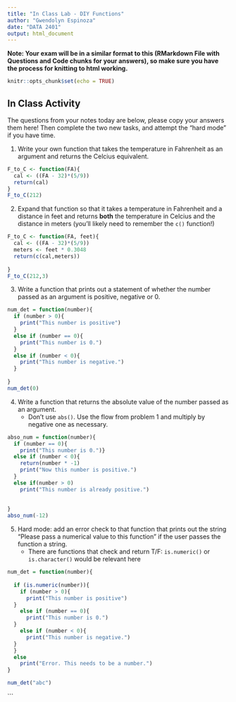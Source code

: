 ```yaml
---
title: "In Class Lab - DIY Functions"
author: "Gwendolyn Espinoza"
date: "DATA 2401"
output: html_document
---
```

**Note: Your exam will be in a similar format to this (RMarkdown File with Questions and Code chunks for your answers), so make sure you have the process for knitting to html working.** 

```r
knitr::opts_chunk$set(echo = TRUE)
```

## In Class Activity 
The questions from your notes today are below, please copy your answers them here! Then complete the two new tasks, and attempt the "hard mode" if you have time. 

1. Write your own function that takes the temperature in Fahrenheit as an argument and returns the Celcius equivalent. 

```R

F_to_C <- function(FA){
  cal <- ((FA - 32)*(5/9))
  return(cal)
}
F_to_C(212)
```

2. Expand that function so that it takes a temperature in Fahrenheit and a distance in feet and returns **both** the temperature in Celcius and the distance in meters (you'll likely need to remember the `c()` function!)


```r
F_to_C <- function(FA, feet){
  cal <- ((FA - 32)*(5/9))
  meters <- feet * 0.3048
  return(c(cal,meters))
  
}
F_to_C(212,3)
```


3. Write a function that prints out a statement of whether the number passed as an argument is positive, negative or 0. 

```R
num_det = function(number){
  if (number > 0){
    print("This number is positive")
  }
  else if (number == 0){
    print("This number is 0.")
  }
  else if (number < 0){
    print("This number is negative.")
  }
  
}
num_det(0)
```

4. Write a function that returns the absolute value of the number passed as an argument.
   + Don't use `abs()`. Use the flow from problem 1 and multiply by negative one as necessary. 
   
```r
abso_num = function(number){
  if (number == 0){
    print("This number is 0.")}
  else if (number < 0){
    return(number * -1)
    print("Now this number is positive.")
  }
  else if(number > 0)
    print("This number is already positive.")
  
  
}
abso_num(-12)
```

5. Hard mode: add an error check to that function that prints out the string "Please pass a numerical value to this function" if the user passes the function a string. 
   + There are functions that check and return T/F: `is.numeric()` or `is.character()` would be relevant here
   
```r
num_det = function(number){
  
  if (is.numeric(number)){
    if (number > 0){
      print("This number is positive")
  }
    else if (number == 0){
      print("This number is 0.")
  }
    else if (number < 0){
      print("This number is negative.")
  }
  }
  else
    print("Error. This needs to be a number.")
}

num_det("abc")

```
   
   






```

